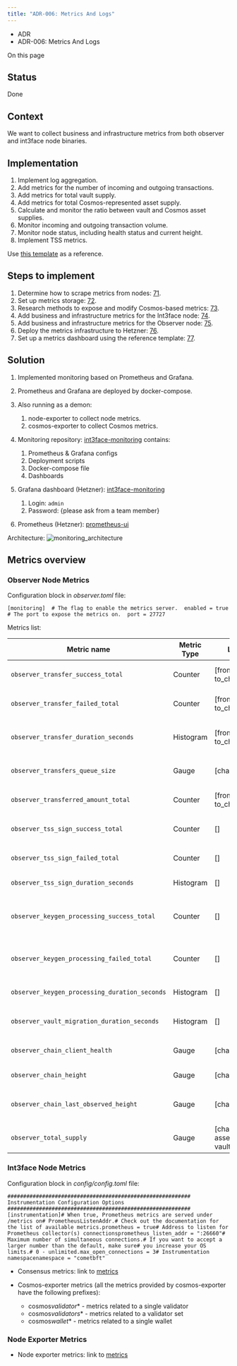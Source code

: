 ```yaml
---
title: "ADR-006: Metrics And Logs"
---
```


* ADR
* ADR-006: Metrics And Logs

On this page

## Status[​](#status "Direct link to Status")

Done

## Context[​](#context "Direct link to Context")

We want to collect business and infrastructure metrics from both observer and int3face node binaries.

## Implementation[​](#implementation "Direct link to Implementation")

1. Implement log aggregation.
2. Add metrics for the number of incoming and outgoing transactions.
3. Add metrics for total vault supply.
4. Add metrics for total Cosmos-represented asset supply.
5. Calculate and monitor the ratio between vault and Cosmos asset supplies.
6. Monitor incoming and outgoing transaction volume.
7. Monitor node status, including health status and current height.
8. Implement TSS metrics.

Use [this template](https://grafana.com/grafana/dashboards/16846-aptos-validator-monitoring/) as a reference.

## Steps to implement[​](#steps-to-implement "Direct link to Steps to implement")

1. Determine how to scrape metrics from nodes: [71](https://github.com/Int3facechain/bridge/issues/71).
2. Set up metrics storage: [72](https://github.com/Int3facechain/bridge/issues/72).
3. Research methods to expose and modify Cosmos-based metrics: [73](https://github.com/Int3facechain/bridge/issues/73).
4. Add business and infrastructure metrics for the Int3face node: [74](https://github.com/Int3facechain/bridge/issues/74).
5. Add business and infrastructure metrics for the Observer node: [75](https://github.com/Int3facechain/bridge/issues/75).
6. Deploy the metrics infrastructure to Hetzner: [76](https://github.com/Int3facechain/bridge/issues/76).
7. Set up a metrics dashboard using the reference template: [77](https://github.com/Int3facechain/bridge/issues/77).

## Solution[​](#solution "Direct link to Solution")

1. Implemented monitoring based on Prometheus and Grafana.

2. Prometheus and Grafana are deployed by docker-compose.

3. Also running as a demon:

   1. node-exporter to collect node metrics.
   2. cosmos-exporter to collect Cosmos metrics.

4. Monitoring repository: [int3face-monitoring](https://github.com/Int3facechain/monitoring) contains:

   1. Prometheus & Grafana configs
   2. Deployment scripts
   3. Docker-compose file
   4. Dashboards

5. Grafana dashboard (Hetzner): [int3face-monitoring](http://95.217.153.1:3000/d/cosmos_validator/int3face-monitoring?orgId=1\&refresh=1m)

   1. Login: `admin`
   2. Password: \{please ask from a team member}

6. Prometheus (Hetzner): [prometheus-ui](http://95.217.153.1:9099/graph)

Architecture: ![monitoring\_architecture](/docs/assets/images/monitoring_architecture-ae0e60e1e6a53c710706d8c114332736.png)

## Metrics overview[​](#metrics-overview "Direct link to Metrics overview")

### Observer Node Metrics[​](#observer-node-metrics "Direct link to Observer Node Metrics")

Configuration block in *observer.toml* file:

```
[monitoring]  # The flag to enable the metrics server.  enabled = true  # The port to expose the metrics on.  port = 27727
```

Metrics list:

| Metric name                                   | Metric Type | Labels                                  | Description                                   |
| --------------------------------------------- | ----------- | --------------------------------------- | --------------------------------------------- |
| `observer_transfer_success_total`             | Counter     | \[from\_chain, to\_chain]               | Number of successful transfers                |
| `observer_transfer_failed_total`              | Counter     | \[from\_chain, to\_chain]               | Number of failed transfers                    |
| `observer_transfer_duration_seconds`          | Histogram   | \[from\_chain, to\_chain]               | Time spent on processing transfer             |
| `observer_transfers_queue_size`               | Gauge       | \[chain\_id]                            | Size of transfers queue                       |
| `observer_transferred_amount_total`           | Counter     | \[from\_chain, to\_chain]               | Amount of transferred assets                  |
| `observer_tss_sign_success_total`             | Counter     | \[]                                     | Number of successful TSS signs                |
| `observer_tss_sign_failed_total`              | Counter     | \[]                                     | Number of failed TSS signs                    |
| `observer_tss_sign_duration_seconds`          | Histogram   | \[]                                     | Time spent on TSS                             |
| `observer_keygen_processing_success_total`    | Counter     | \[]                                     | Number of successful key generation processes |
| `observer_keygen_processing_failed_total`     | Counter     | \[]                                     | Number of failed key generation processes     |
| `observer_keygen_processing_duration_seconds` | Histogram   | \[]                                     | Time spent on key generation                  |
| `observer_vault_migration_duration_seconds`   | Histogram   | \[]                                     | Time spent on vault migration                 |
| `observer_chain_client_health`                | Gauge       | \[chain\_id]                            | Chain client health status                    |
| `observer_chain_height`                       | Gauge       | \[chain\_id]                            | Chain height                                  |
| `observer_chain_last_observed_height`         | Gauge       | \[chain\_id]                            | Last observed chain height                    |
| `observer_total_supply`                       | Gauge       | \[chain\_id, asset\_id, vault\_address] | Total supply of assets                        |

### Int3face Node Metrics[​](#int3face-node-metrics "Direct link to Int3face Node Metrics")

Configuration block in *config/config.toml* file:

```
##########################################################       Instrumentation Configuration Options     ##########################################################[instrumentation]# When true, Prometheus metrics are served under /metrics on# PrometheusListenAddr.# Check out the documentation for the list of available metrics.prometheus = true# Address to listen for Prometheus collector(s) connectionsprometheus_listen_addr = ":26660"# Maximum number of simultaneous connections.# If you want to accept a larger number than the default, make sure# you increase your OS limits.# 0 - unlimited.max_open_connections = 3# Instrumentation namespacenamespace = "cometbft"
```

* Consensus metrics: link to [metrics](https://docs.cometbft.com/v0.37/core/metrics)

* Cosmos-exporter metrics (all the metrics provided by cosmos-exporter have the following prefixes):

  * cosmos*validator*\* - metrics related to a single validator
  * cosmos*validators*\* - metrics related to a validator set
  * cosmos*wallet*\* - metrics related to a single wallet

### Node Exporter Metrics[​](#node-exporter-metrics "Direct link to Node Exporter Metrics")

* Node exporter metrics: link to [metrics](https://github.com/prometheus/node_exporter)
